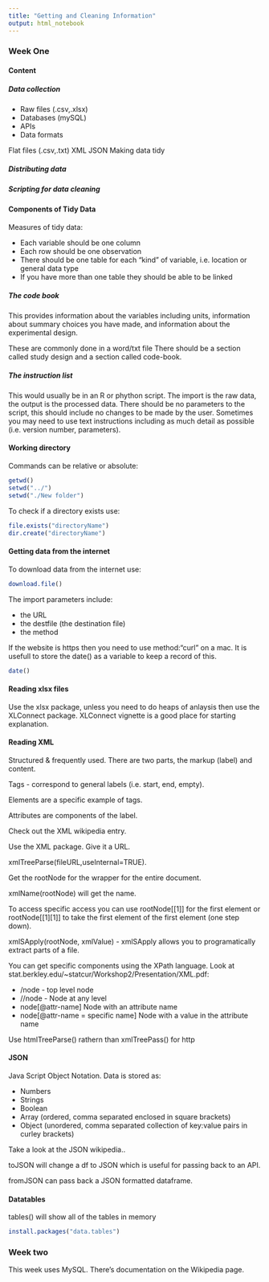 ```yaml
---
title: "Getting and Cleaning Information"
output: html_notebook
---
```


### Week One

#### Content
##### Data collection

* Raw files (.csv,.xlsx)
* Databases (mySQL)
* APIs
* Data formats

Flat files (.csv,.txt)
XML
JSON
Making data tidy

##### Distributing data

##### Scripting for data cleaning


#### Components of Tidy Data

Measures of tidy data:

* Each variable should be one column
* Each row should be one observation
* There should be one table for each "kind" of variable, i.e. location or general data type
* If you have more than one table they should be able to be linked

##### The code book

This provides information about the variables including units, information about summary choices you have made, and information about the experimental design.

These are commonly done in a word/txt file
There should be a section called study design and a section called code-book.

##### The instruction list

This would usually be in an R or phython script. The import is the raw data, the output is the processed data. There should be no parameters to the script, this should include no changes to be made by the user. Sometimes you may need to use text instructions including as much detail as possible (i.e. version number, parameters).

#### Working directory
Commands can be relative or absolute:
```r
getwd()
setwd("../")
setwd("./New folder")
```

To check if a directory exists use:
```r
file.exists("directoryName")
dir.create("directoryName")
```

#### Getting data from the internet
To download data from the internet use:
```r
download.file()
```
The import parameters include:

* the URL
* the destfile (the destination file)
* the method

If the website is https then you need to use method:"curl" on a mac.
It is usefull to store the date() as a variable to keep a record of this.
```r
date()
```


#### Reading xlsx files

Use the xlsx package, unless you need to do heaps of anlaysis then use the XLConnect package. XLConnect vignette is a good place for starting explanation.

#### Reading XML

Structured & frequently used. There are two parts, the markup (label) and content.

Tags - correspond to general labels (i.e. start, end, empty).

Elements are a specific example of tags.

Attributes are components of the label.

Check out the XML wikipedia entry.

Use the XML package. Give it a URL.

xmlTreeParse(fileURL,useInternal=TRUE).

Get the rootNode for the wrapper for the entire document.

xmlName(rootNode) will get the name.

To access specific access you can use rootNode[[1]] for the first element or rootNode[[1][1]] to take the first element of the first element (one step down). 

xmlSApply(rootNode, xmlValue) - xmlSApply allows you to programatically extract parts of a file.

You can get specific components using the XPath language. Look at stat.berkley.edu/~statcur/Workshop2/Presentation/XML.pdf:

* /node - top level node
* //node - Node at any level
* node[@attr-name] Node with an attribute name
* node[@attr-name = specific name] Node with a value in the attribute name

Use htmlTreeParse() rathern than xmlTreePass() for http

#### JSON

Java Script Object Notation. 
Data is stored as:

* Numbers
* Strings
* Boolean
* Array (ordered, comma separated enclosed in square brackets)
* Object (unordered, comma separated collection of key:value pairs in curley brackets)

Take a look at the JSON wikipedia..

toJSON will change a df to JSON which is useful for passing back to an API.

fromJSON can pass back a JSON formatted dataframe.

#### Datatables

tables() will show all of the tables in memory


```r
install.packages("data.tables")
```

### Week two
This week uses MySQL. There's documentation on the Wikipedia page. 

